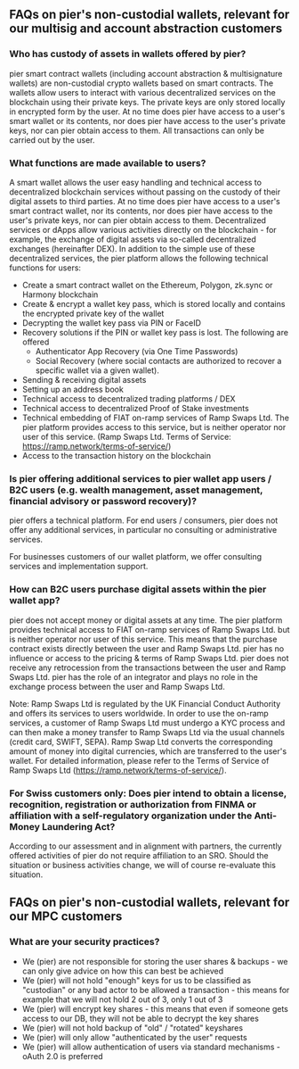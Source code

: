 ## FAQs on pier's non-custodial wallets, relevant for our multisig and account abstraction customers

### Who has custody of assets in wallets offered by pier?

pier smart contract wallets (including account abstraction & multisignature wallets) are non-custodial crypto wallets based on smart contracts. The wallets allow users to interact with various decentralized services on the blockchain using their private keys. The private keys are only stored locally in encrypted form by the user. At no time does pier have access to a user's smart wallet or its contents, nor does pier have access to the user's private keys, nor can pier obtain access to them. All transactions can only be carried out by the user.

### What functions are made available to users?

A smart wallet allows the user easy handling and technical access to decentralized blockchain services without passing on the custody of their digital assets to third parties. At no time does pier have access to a user's smart contract wallet, nor its contents, nor does pier have access to the user's private keys, nor can pier obtain access to them.
Decentralized services or dApps allow various activities directly on the blockchain - for example, the exchange of digital assets via so-called decentralized exchanges (hereinafter DEX).
In addition to the simple use of these decentralized services, the pier platform allows the following technical functions for users:

- Create a smart contract wallet on the Ethereum, Polygon, zk.sync or Harmony blockchain
- Create & encrypt a wallet key pass, which is stored locally and contains the encrypted private key of the wallet
- Decrypting the wallet key pass via PIN or FaceID
- Recovery solutions if the PIN or wallet key pass is lost. The following are offered
  - Authenticator App Recovery (via One Time Passwords)
  - Social Recovery (where social contacts are authorized to recover a specific wallet via a given wallet).
- Sending & receiving digital assets
- Setting up an address book
- Technical access to decentralized trading platforms / DEX
- Technical access to decentralized Proof of Stake investments
- Technical embedding of FIAT on-ramp services of Ramp Swaps Ltd. The pier platform provides access to this service, but is neither operator nor user of this service. (Ramp Swaps Ltd. Terms of Service: https://ramp.network/terms-of-service/)
- Access to the transaction history on the blockchain

### Is pier offering additional services to pier wallet app users / B2C users (e.g. wealth management, asset management, financial advisory or password recovery)?

pier offers a technical platform. For end users / consumers, pier does not offer any additional services, in particular no consulting or administrative services.

For businesses customers of our wallet platform, we offer consulting services and implementation support.

### How can B2C users purchase digital assets within the pier wallet app?

pier does not accept money or digital assets at any time. The pier platform provides technical access to FIAT on-ramp services of Ramp Swaps Ltd. but is neither operator nor user of this service. This means that the purchase contract exists directly between the user and Ramp Swaps Ltd. pier has no influence or access to the pricing & terms of Ramp Swaps Ltd. pier does not receive any retrocession from the transactions between the user and Ramp Swaps Ltd. pier has the role of an integrator and plays no role in the exchange process between the user and Ramp Swaps Ltd.

Note: Ramp Swaps Ltd is regulated by the UK Financial Conduct Authority and offers its services to users worldwide. In order to use the on-ramp services, a customer of Ramp Swaps Ltd must undergo a KYC process and can then make a money transfer to Ramp Swaps Ltd via the usual channels (credit card, SWIFT, SEPA). Ramp Swap Ltd converts the corresponding amount of money into digital currencies, which are transferred to the user's wallet. For detailed information, please refer to the Terms of Service of Ramp Swaps Ltd (https://ramp.network/terms-of-service/).

### For Swiss customers only: Does pier intend to obtain a license, recognition, registration or authorization from FINMA or affiliation with a self-regulatory organization under the Anti-Money Laundering Act?

According to our assessment and in alignment with partners, the currently offered activities of pier do not require affiliation to an SRO. Should the situation or business activities change, we will of course re-evaluate this situation.

## FAQs on pier's non-custodial wallets, relevant for our MPC customers

### What are your security practices?

- We (pier) are not responsible for storing the user shares & backups - we can only give advice on how this can best be achieved
- We (pier) will not hold "enough" keys for us to be classified as "custodian" or any bad actor to be allowed a transaction - this means for example that we will not hold 2 out of 3, only 1 out of 3
- We (pier) will encrypt key shares - this means that even if someone gets access to our DB, they will not be able to decrypt the key shares
- We (pier) will not hold backup of "old" / "rotated" keyshares
- We (pier) will only allow "authenticated by the user" requests
- We (pier) will allow authentication of users via standard mechanisms - oAuth 2.0 is preferred
